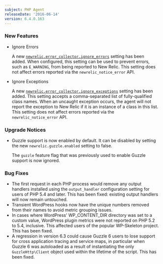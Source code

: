 ```yaml
---
subject: PHP Agent
releaseDate: '2016-06-14'
version: 6.4.0.163
---
```


### New Features

* Ignore Errors

  A new [`newrelic.error_collector.ignore_errors`](https://docs.newrelic.com/docs/agents/php-agent/configuration/php-agent-configuration#inivar-err-ignore-errors) setting has been added. When configured, this setting can be used to prevent errors, such as `E_WARNING`, from being reported to New Relic. This setting does not affect errors reported via the `newrelic_notice_error` API.
* Ignore Exceptions

  A new [`newrelic.error_collector.ignore_exceptions`](https://docs.newrelic.com/docs/agents/php-agent/configuration/php-agent-configuration#inivar-err-ignore-exceptions) setting has been added. This setting accepts a comma-separated list of fully-qualified class names. When an uncaught exception occurs, the agent will not report the exception to New Relic if it is an instance of a class in this list. This setting does not affect errors reported via the `newrelic_notice_error` API.

### Upgrade Notices

* Guzzle support is now enabled by default. It can be disabled by setting the new `newrelic.guzzle.enabled` setting to false.

  The `guzzle` feature flag that was previously used to enable Guzzle support is now ignored.

### Bug Fixes

* The first request in each PHP process would remove any output handlers installed using the `output_handler` configuration setting for users of PHP 5.4 and later. This has been fixed: existing output handlers will now remain untouched.
* Transient WordPress hooks now have the unique numbers removed from their names to avoid metric grouping issues.
* In cases where WordPress' WP_CONTENT_DIR directory was set to a custom value, WordPress plugin metrics were not reported on PHP 5.2 to 5.4, inclusive. This affected users of the popular WP-Skeleton project. This has been fixed.
* A regression in version 6.3 could cause Guzzle 6 users to lose support for cross application tracing and service maps, in particular when Guzzle 6 was autoloaded as a result of instantiating the only `GuzzleHttp\Client` object used within the lifetime of the script. This has been fixed.
